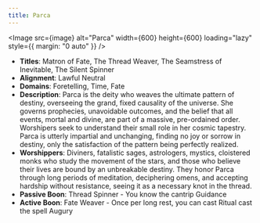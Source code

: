 ```yaml
---
title: Parca
---
```



<Image src={image} alt="Parca" width={600} height={600} loading="lazy" style={{ margin: "0 auto" }} />

- **Titles**: Matron of Fate, The Thread Weaver, The Seamstress of Inevitable, The Silent Spinner
- **Alignment**: Lawful Neutral
- **Domains**: Foretelling, Time, Fate
- **Description**: Parca is the deity who weaves the ultimate pattern of destiny, overseeing the grand, fixed causality of the universe. She governs prophecies, unavoidable outcomes, and the belief that all events, mortal and divine, are part of a massive, pre-ordained order. Worshipers seek to understand their small role in her cosmic tapestry. Parca is utterly impartial and unchanging, finding no joy or sorrow in destiny, only the satisfaction of the pattern being perfectly realized.
- **Worshippers**: Diviners, fatalistic sages, astrologers, mystics, cloistered monks who study the movement of the stars, and those who believe their lives are bound by an unbreakable destiny. They honor Parca through long periods of meditation, deciphering omens, and accepting hardship without resistance, seeing it as a necessary knot in the thread.
- **Passive Boon**: Thread Spinner - You know the cantrip Guidance
- **Active Boon**: Fate Weaver - Once per long rest, you can cast Ritual cast the spell Augury
